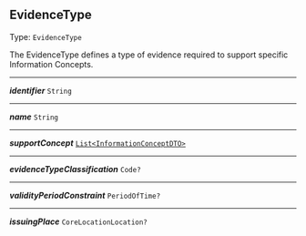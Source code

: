 


## EvidenceType

Type: `EvidenceType`

The EvidenceType defines a type of evidence required to support specific Information Concepts.



---

***identifier*** `String`

---

***name*** `String`

---

***supportConcept*** [`List<InformationConceptDTO>`](/docs/api-information-concept--docs#dsl-informationconcept)

---

***evidenceTypeClassification*** `Code?`

---

***validityPeriodConstraint*** `PeriodOfTime?`

---

***issuingPlace*** `CoreLocationLocation?`
